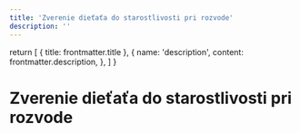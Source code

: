 ```yaml
---
title: 'Zverenie dieťaťa do starostlivosti pri rozvode'
description: ''
---
```


  return [
    { title: frontmatter.title },
    {
      name: 'description',
      content: frontmatter.description,
    },
  ]
}

# Zverenie dieťaťa do starostlivosti pri rozvode
